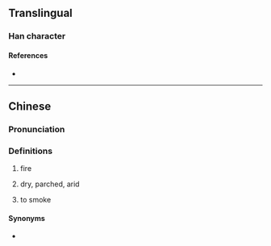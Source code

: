 {{character info/new}}
==Translingual==

===Han character===
{{Han char|rn=86|rad=火|as=09|sn=13|four=98861|canj=FTCW|ids=⿰火酋}}

====References====
* {{Han ref|kx=0678.040|dkj=19231|dj=1089.080|hdz=32219.020|uh=716A|ud=29034|bh=DE75|bd=56949}}

----

==Chinese==
{{zh-forms}}

===Pronunciation===
{{zh-pron
|m=qiú
|m-s=qiu1
|cat=v
}}

===Definitions===
{{zh-hanzi}}

# {{lb|zh|noun}} fire
# dry, parched, arid
# {{lb|zh|Southwestern Mandarin|verb}} to smoke

====Synonyms====
* {{qualifier|Standard Mandarin}} {{zh-l|熏}}